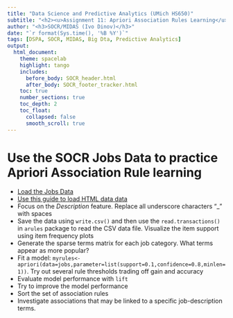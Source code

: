 ---
title: "Data Science and Predictive Analytics (UMich HS650)"
subtitle: "<h2><u>Assignment 11: Apriori Association Rules Learning</u></h2>"
author: "<h3>SOCR/MIDAS (Ivo Dinov)</h3>"
date: "`r format(Sys.time(), '%B %Y')`"
tags: [DSPA, SOCR, MIDAS, Big Dta, Predictive Analytics] 
output:
  html_document:
    theme: spacelab
    highlight: tango
    includes:
      before_body: SOCR_header.html
      after_body: SOCR_footer_tracker.html
    toc: true
    number_sections: true
    toc_depth: 2
    toc_float:
      collapsed: false
      smooth_scroll: true
---

#  Use the SOCR Jobs Data to practice Apriori Association Rule learning

* [Load the Jobs Data](http://wiki.socr.umich.edu/index.php/SOCR_Data_2011_US_JobsRanking])
* [Use this guide to load HTML data data](http://wiki.socr.umich.edu/index.php/SMHS_EDA#Loading_HTML_data_in_R)
* Focus on the *Description* feature. Replace all underscore characters "_" with spaces
* Save the data using `write.csv()` and then use the `read.transactions()` in `arules` package to read the CSV data file. Visualize the item support using item frequency plots
* Generate the sparse terms matrix for each job category. What terms appear as more popular?
* Fit a model: `myrules<-apriori(data=jobs,parameter=list(support=0.1,confidence=0.8,minlen=1))`. Try out several rule thresholds trading off gain and accuracy
* Evaluate model performance with `lift`
* Try to improve the model performance
* Sort the set of association rules
* Investigate associations that may be linked to a specific job-description terms.